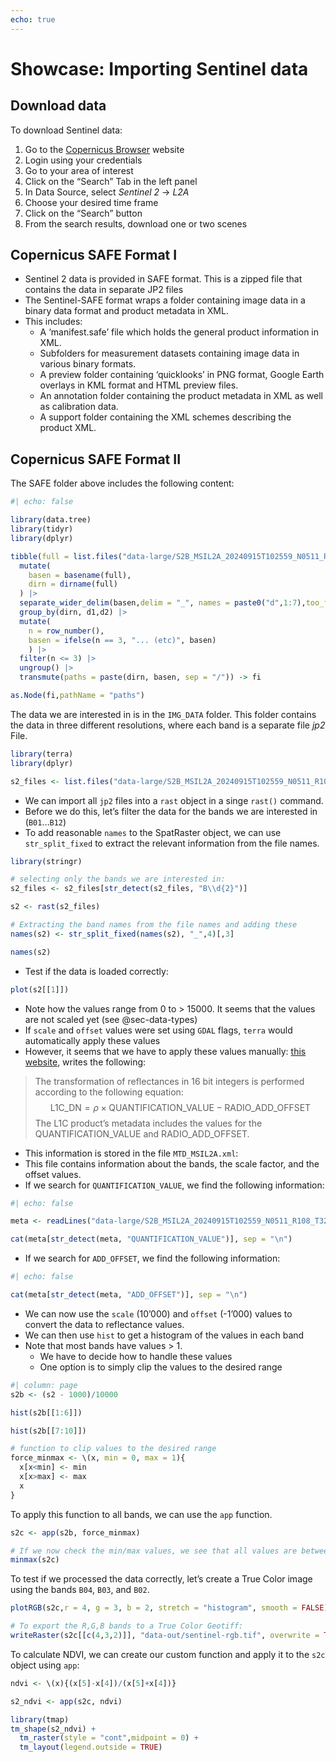 ```yaml
---
echo: true
---
```


# Showcase: Importing Sentinel data

## Download data

To download Sentinel data:

1. Go to the [Copernicus Browser](https://browser.dataspace.copernicus.eu/) website
2. Login using your credentials
3. Go to your area of interest
4. Click on the "Search" Tab in the left panel
5. In Data Source, select *Sentinel 2* → *L2A*
6. Choose your desired time frame
7. Click on the "Search" button
8. From the search results, download one or two scenes


## Copernicus SAFE Format I


- Sentinel 2 data is provided in SAFE format. This is a zipped file that contains the data in separate JP2 files
- The Sentinel-SAFE format wraps a folder containing image data in a binary data format and product metadata in XML. 
- This includes:
  - A 'manifest.safe' file which holds the general product information in XML.
  - Subfolders for measurement datasets containing image data in various binary formats.
  - A preview folder containing 'quicklooks' in PNG format, Google Earth overlays in KML format and HTML preview files.
  - An annotation folder containing the product metadata in XML as well as calibration data.
  - A support folder containing the XML schemes describing the product XML.



## Copernicus SAFE Format II

The SAFE folder above includes the following content:

```r
#| echo: false

library(data.tree)
library(tidyr)
library(dplyr)

tibble(full = list.files("data-large/S2B_MSIL2A_20240915T102559_N0511_R108_T32TMS_20240915T131207.SAFE/", recursive = TRUE, full.names = TRUE)) |> 
  mutate(
    basen = basename(full),
    dirn = dirname(full)
  ) |> 
  separate_wider_delim(basen,delim = "_", names = paste0("d",1:7),too_few = "align_start",cols_remove = FALSE) |> 
  group_by(dirn, d1,d2) |> 
  mutate(
    n = row_number(),
    basen = ifelse(n == 3, "... (etc)", basen)
    ) |> 
  filter(n <= 3) |> 
  ungroup() |> 
  transmute(paths = paste(dirn, basen, sep = "/")) -> fi

as.Node(fi,pathName = "paths")

```


The data we are interested in is in the `IMG_DATA` folder. This folder contains the data in three different resolutions, where each band is a separate file *jp2* File. 

```r
library(terra)
library(dplyr)

s2_files <- list.files("data-large/S2B_MSIL2A_20240915T102559_N0511_R108_T32TMS_20240915T131207.SAFE/GRANULE/L2A_T32TMS_A039316_20240915T102803/IMG_DATA/R60m/", "\\.jp2$", full.names = TRUE)
```


- We can import all `jp2` files into a `rast` object in a singe `rast()` command. 
- Before we do this, let's filter the data for the bands we are interested in (`B01`...`B12`)
- To add reasonable `names` to the SpatRaster object, we can use `str_split_fixed` to extract the relevant information from the file names.

```r
library(stringr)

# selecting only the bands we are interested in:
s2_files <- s2_files[str_detect(s2_files, "B\\d{2}")]

s2 <- rast(s2_files)

# Extracting the band names from the file names and adding these
names(s2) <- str_split_fixed(names(s2), "_",4)[,3]

names(s2)
```

- Test if the data is loaded correctly:

```r
plot(s2[[1]])
```

- Note how the values range from 0 to > 15000. It seems that the values are not scaled yet (see @sec-data-types)
- If `scale` and `offset` values were set using `GDAL` flags, `terra` would automatically apply these values
- However, it seems that we have to apply these values manually: [this website](https://sentinel.esa.int/en/web/sentinel/technical-guides/sentinel-2-msi/level-1c/product-formatting), writes the following:

> The transformation of reflectances in 16 bit integers is performed according to the following equation:
> $$\text{L1C\_DN} = \rho \times \text{QUANTIFICATION\_VALUE} - \text{RADIO\_ADD\_OFFSET}$$
> The L1C product's metadata includes the values for the QUANTIFICATION_VALUE and RADIO_ADD_OFFSET.

- This information is stored in the file `MTD_MSIL2A.xml`:
- This file contains information about the bands, the scale factor, and the offset values. 
- If we search for `QUANTIFICATION_VALUE`, we find the following information:

```r
#| echo: false

meta <- readLines("data-large/S2B_MSIL2A_20240915T102559_N0511_R108_T32TMS_20240915T131207.SAFE/MTD_MSIL2A.xml") 

cat(meta[str_detect(meta, "QUANTIFICATION_VALUE")], sep = "\n")
```

- If we search for `ADD_OFFSET`, we find the following information:


```r
#| echo: false

cat(meta[str_detect(meta, "ADD_OFFSET")], sep = "\n")
```

<!-- this does not work, since I would need offset to be added first, and then scale (?) -->
<!-- - Rather than manually converting our data to reflectance values, we can use the function `scoff` -->
<!-- - This function takes a *two-column matrix with scale (first column) and offset (second column) for each layer* -->
<!-- - `scale` and `offset` are applied to the original values as follows: -->

<!--   > `value <- value * scale + offset` -->

- We can now use the `scale` (10'000) and `offset` (-1'000) values to convert the data to reflectance values. 
- We can then use `hist` to get a histogram of the values in each band
- Note that most bands have values > 1. 
  - We have to decide how to handle these values
  - One option is to simply clip the values to the desired range

```r
#| column: page
s2b <- (s2 - 1000)/10000

hist(s2b[[1:6]])
```

```r
hist(s2b[[7:10]])
```



```r
# function to clip values to the desired range
force_minmax <- \(x, min = 0, max = 1){
  x[x<min] <- min
  x[x>max] <- max
  x
}
```

To apply this function to all bands, we can use the `app` function. 

```r
s2c <- app(s2b, force_minmax)

# If we now check the min/max values, we see that all values are between 0 and 1
minmax(s2c)
```

To test if we processed the data correctly, let's create a True Color image using the bands `B04`, `B03`, and `B02`. 

```r
plotRGB(s2c,r = 4, g = 3, b = 2, stretch = "histogram", smooth = FALSE)
```

```r
# To export the R,G,B bands to a True Color Geotiff: 
writeRaster(s2c[[c(4,3,2)]], "data-out/sentinel-rgb.tif", overwrite = TRUE)
```


To calculate NDVI, we can create our custom function and apply it to the `s2c` object using `app`:

```r
ndvi <- \(x){(x[5]-x[4])/(x[5]+x[4])}

s2_ndvi <- app(s2c, ndvi)

library(tmap)
tm_shape(s2_ndvi) + 
  tm_raster(style = "cont",midpoint = 0) + 
  tm_layout(legend.outside = TRUE)
```


